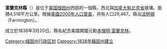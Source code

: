{{Otheruses|富蘭克林縣|subject=美國緬因州的一個縣|other=同名的縣}}
<!--[[File:Map_of_Maine_highlighting_Franklin_County.svg|right]]-->
{{Infobox U.S. County |
 county  = 富蘭克林縣|
 state = 緬因州 |
 en county  = Franklin County|
 en state = Maine |
 seal =  |
 map = Map of Maine highlighting Franklin County.png |
 map size = 150|
 census map = Franklin county, me.png |
 founded = 1760|
 seat = [[法明顿_(缅因州)|法明顿 (缅因州)]] | 
 area = 4,518 [[km²|km²]] (1,744 [[square_mile|mi²]]) |
 area water = 120 km² (46 mi²) |
 area percentage = 31.34% |
 census yr = 2000|
 pop = 29,467 |
 density = 7/km² (17/mi²)|
 web =  |
|}}
'''富蘭克林縣'''（{{lang-en|Franklin County}}）是位于[[美国|美国]][[缅因州|缅因州]]西部的一個縣，西北與[[加拿大|加拿大]][[魁北克省|魁北克省]]接壤。面積4,518平方公里。根據[[美國2000年人口普查|美國2000年人口普查]]，共有人口29,467。縣治[[法明頓_(缅因州)|法明頓]]（Farmington）。

成立於1838年3月20日。縣名紀念美國開國元勳[[本傑明·富蘭克林|本傑明·富蘭克林]]。

{{Maine}}
{{Authority control}}

{{DEFAULTSORT:Franklin County}}
[[Category:缅因州行政区划|Category:缅因州行政区划]]
[[Category:1838年緬因州建立|Category:1838年緬因州建立]]

{{Maine-geo-stub}}